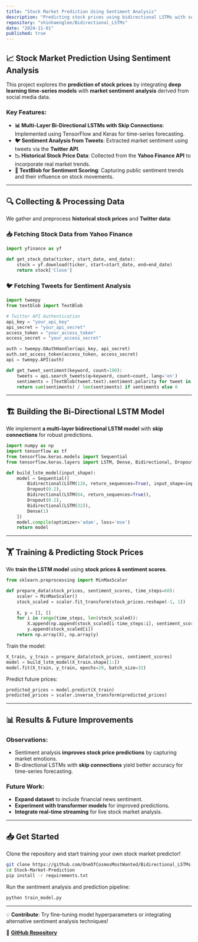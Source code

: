 ```yaml
---
title: "Stock Market Prediction Using Sentiment Analysis"
description: "Predicting stock prices using bidirectional LSTMs with sentiment analysis from tweets and historical stock data."
repository: "shinhaenglee/Bidirectional_LSTMs"
date: "2024-11-01"
published: true
---
```


## 📈 Stock Market Prediction Using Sentiment Analysis

This project explores the **prediction of stock prices** by integrating **deep learning time-series models** with **market sentiment analysis** derived from social media data.

### Key Features:
- **📊 Multi-Layer Bi-Directional LSTMs with Skip Connections**: Implemented using TensorFlow and Keras for time-series forecasting.
- **🐦 Sentiment Analysis from Tweets**: Extracted market sentiment using tweets via the **Twitter API**.
- **📉 Historical Stock Price Data**: Collected from the **Yahoo Finance API** to incorporate real market trends.
- **📝 TextBlob for Sentiment Scoring**: Capturing public sentiment trends and their influence on stock movements.

---

## 🔍 Collecting & Processing Data

We gather and preprocess **historical stock prices** and **Twitter data**:

### 📥 Fetching Stock Data from Yahoo Finance
```python
import yfinance as yf

def get_stock_data(ticker, start_date, end_date):
    stock = yf.download(ticker, start=start_date, end=end_date)
    return stock['Close']
```

### 🐦 Fetching Tweets for Sentiment Analysis
```python
import tweepy
from textblob import TextBlob

# Twitter API Authentication
api_key = "your_api_key"
api_secret = "your_api_secret"
access_token = "your_access_token"
access_secret = "your_access_secret"

auth = tweepy.OAuthHandler(api_key, api_secret)
auth.set_access_token(access_token, access_secret)
api = tweepy.API(auth)

def get_tweet_sentiment(keyword, count=100):
    tweets = api.search_tweets(q=keyword, count=count, lang='en')
    sentiments = [TextBlob(tweet.text).sentiment.polarity for tweet in tweets]
    return sum(sentiments) / len(sentiments) if sentiments else 0
```

---

## 🏗️ Building the Bi-Directional LSTM Model

We implement **a multi-layer bidirectional LSTM model** with **skip connections** for robust predictions.

```python
import numpy as np
import tensorflow as tf
from tensorflow.keras.models import Sequential
from tensorflow.keras.layers import LSTM, Dense, Bidirectional, Dropout

def build_lstm_model(input_shape):
    model = Sequential([
        Bidirectional(LSTM(128, return_sequences=True), input_shape=input_shape),
        Dropout(0.2),
        Bidirectional(LSTM(64, return_sequences=True)),
        Dropout(0.2),
        Bidirectional(LSTM(32)),
        Dense(1)
    ])
    model.compile(optimizer='adam', loss='mse')
    return model
```

---

## 🏋️ Training & Predicting Stock Prices

We **train the LSTM model** using **stock prices & sentiment scores**.

```python
from sklearn.preprocessing import MinMaxScaler

def prepare_data(stock_prices, sentiment_scores, time_steps=60):
    scaler = MinMaxScaler()
    stock_scaled = scaler.fit_transform(stock_prices.reshape(-1, 1))
    
    X, y = [], []
    for i in range(time_steps, len(stock_scaled)):
        X.append(np.append(stock_scaled[i-time_steps:i], sentiment_scores[i-time_steps:i]).reshape(time_steps, -1))
        y.append(stock_scaled[i])
    return np.array(X), np.array(y)
```

Train the model:
```python
X_train, y_train = prepare_data(stock_prices, sentiment_scores)
model = build_lstm_model(X_train.shape[1:])
model.fit(X_train, y_train, epochs=20, batch_size=32)
```

Predict future prices:
```python
predicted_prices = model.predict(X_train)
predicted_prices = scaler.inverse_transform(predicted_prices)
```

---

## 📊 Results & Future Improvements

### Observations:
- Sentiment analysis **improves stock price predictions** by capturing market emotions.
- Bi-directional LSTMs with **skip connections** yield better accuracy for time-series forecasting.

### Future Work:
- **Expand dataset** to include financial news sentiment.
- **Experiment with transformer models** for improved predictions.
- **Integrate real-time streaming** for live stock market analysis.

---

## 📥 Get Started
Clone the repository and start training your own stock market predictor!

```sh
git clone https://github.com/OneOfCosmosMostWanted/Bidirectional_LSTMs.git
cd Stock-Market-Prediction
pip install -r requirements.txt
```

Run the sentiment analysis and prediction pipeline:
```sh
python train_model.py
```

---

💡 **Contribute**: Try fine-tuning model hyperparameters or integrating alternative sentiment analysis techniques!

🔗 **[GitHub Repository](https://github.com/OneOfCosmosMostWanted/Bidirectional_LSTMs)**

